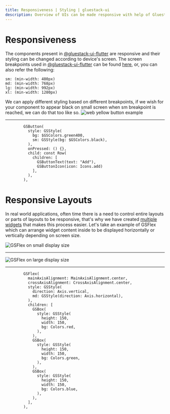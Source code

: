 ```yaml
---
title: Responsiveness | Styling | gluestack-ui
description: Overview of UIs can be made responsive with help of Gluestack
---
```



<Meta title="Styling/Responsiveness" />

# Responsiveness

The components present in [@gluestack-ui-flutter](https://github.com/gluestack/gluestack-ui-flutter/tree/development/lib/src/widgets) are responsive and their styling can be changed according to device's screen. The screen breakpoints used in [@gluestack-ui-flutter](https://github.com/gluestack/gluestack-ui-flutter/tree/development) can be found [here](https://github.com/gluestack/gluestack-ui-flutter/blob/development/lib/src/token/screen_breakpoint.dart), or, you can also refer the following:
```
sm: (min-width: 480px)
md: (min-width: 768px)
lg: (min-width: 992px)
xl: (min-width: 1280px)
```
We can apply different styling based on different breakpoints, if we wish for your component to appear black on small screen when sm breakpoint is reached, we can do that too like so.
![web yellow button example](images/styling-utility-complex-ex2.png)
________________________________________________
```
        GSButton(
          style: GSStyle(
            bg: $GSColors.green400,
            sm: GSStyle(bg: $GSColors.black),
          ),
          onPressed: () {},
          child: const Row(
            children: [
              GSButtonText(text: "Add"),
              GSButtonIcon(icon: Icons.add)
            ],
          ),
        ),
```

# Responsive Layouts
In real world applications, often time there is a need to control entire layouts or parts of layouts to be responsive, that's why we have created [multiple widgets](https://github.com/gluestack/gluestack-ui-flutter/tree/development/lib/src/widgets/gs_responsives) that makes this process easier.
Let's take an example of GSFlex which can arrange widget content inside to be displayed horizontally or vertically depending on screen size.

![GSFlex on small display size](images/styling-responsive-flex-ex1.png)
__________________________________________________________________________
![GSFlex on large display size](images/styling-responsive-flex-ex2.png)
__________________________________________________________________________
```
        GSFlex(
          mainAxisAlignment: MainAxisAlignment.center,
          crossAxisAlignment: CrossAxisAlignment.center,
          style: GSStyle(
            direction: Axis.vertical,
            md: GSStyle(direction: Axis.horizontal),
          ),
          children: [
            GSBox(
              style: GSStyle(
                height: 150,
                width: 150,
                bg: Colors.red,
              ),
            ),
            GSBox(
              style: GSStyle(
                height: 150,
                width: 150,
                bg: Colors.green,
              ),
            ),
            GSBox(
              style: GSStyle(
                height: 150,
                width: 150,
                bg: Colors.blue,
              ),
            ),
          ],
        ),
```
       
